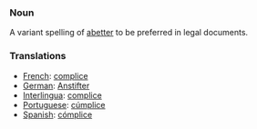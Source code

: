 ===Noun===
A variant spelling of [[abetter]] to be preferred in legal documents.
===Translations===
*[[French]]: [[complice]]
*[[German]]: [[Anstifter]]
*[[Interlingua]]: [[complice]]
*[[Portuguese]]: [[cúmplice]]
*[[Spanish]]: [[cómplice]]